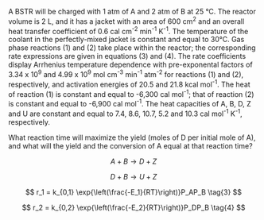 A BSTR will be charged with 1 atm of A and 2 atm of B at 25 °C. The reactor volume is 2 L, and it has a jacket with an area of 600 cm^2^ and an overall heat transfer coefficient of 0.6 cal cm^-2^ min^-1^ K^-1^. The temperature of the coolant in the perfectly-mixed jacket is constant and equal to 30°C. Gas phase reactions (1) and (2) take place within the reactor; the corresponding rate expressions are given in equations (3) and (4). The rate coefficients display Arrhenius temperature dependence with pre-exponental factors of 3.34 x 10^9^ and 4.99 x 10^9^ mol cm^-3^ min^-1^ atm^-2^ for reactions (1) and (2), respectively, and activation energies of 20.5 and 21.8 kcal mol^-1^. The heat of reaction (1) is constant and equal to -6,300 cal mol^-1^; that of reaction (2) is constant and equal to -6,900 cal mol^-1^. The heat capacities of A, B, D, Z and U are constant and equal to 7.4, 8.6, 10.7, 5.2 and 10.3 cal mol^-1^ K^-1^, respectively.

What reaction time will maximize the yield (moles of D per initial mole of A), and what will the yield and the conversion of A equal at that reaction time?

$$
A + B \rightarrow D + Z \tag{1}
$$

$$
D + B \rightarrow U + Z \tag{2}
$$

$$
r_1 = k_{0,1} \exp{\left(\frac{-E_1}{RT}\right)}P_AP_B \tag{3}
$$

$$
r_2 = k_{0,2} \exp{\left(\frac{-E_2}{RT}\right)}P_DP_B \tag{4}
$$
